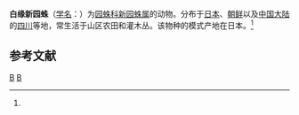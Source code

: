 {{Speciesbox
| taxon = Neoscona subpullatus
| binomial_authority = (Bosenberg et Strand, 1906)<ref name='id13718'>{{cite web| url =http://www.bioinfo.cn/db05/BjdwSpecies.php?action=view&id=13718| title =白缘新园蛛| work =《中国动物物种编目数据库》| publisher =中国科学院微生物研究所| author =中国科学院动物研究所| accessdate =2009-04-28| deadurl =yes| archiveurl =https://web.archive.org/web/20160305034704/http://www.bioinfo.cn/db05/BjdwSpecies.php?action=view&id=13718| archivedate =2016-03-05}}</ref>
}}

'''白缘新园蛛'''（[[学名|学名]]：{{lang|la|''Neoscona subpullatus''}}）为[[园蛛科|园蛛科]][[新园蛛属|新园蛛属]]的动物。分布于[[日本|日本]]、[[朝鲜|朝鲜]]以及[[中国大陆|中国大陆]]的[[四川|四川]]等地，常生活于山区农田和灌木丛。该物种的模式产地在日本。<ref name='id13718'/>

== 参考文献 ==
{{reflist}}

{{taxonbar}}
[[Category:_1906年描述的动物|B]]
[[Category:新园蛛属|B]]
